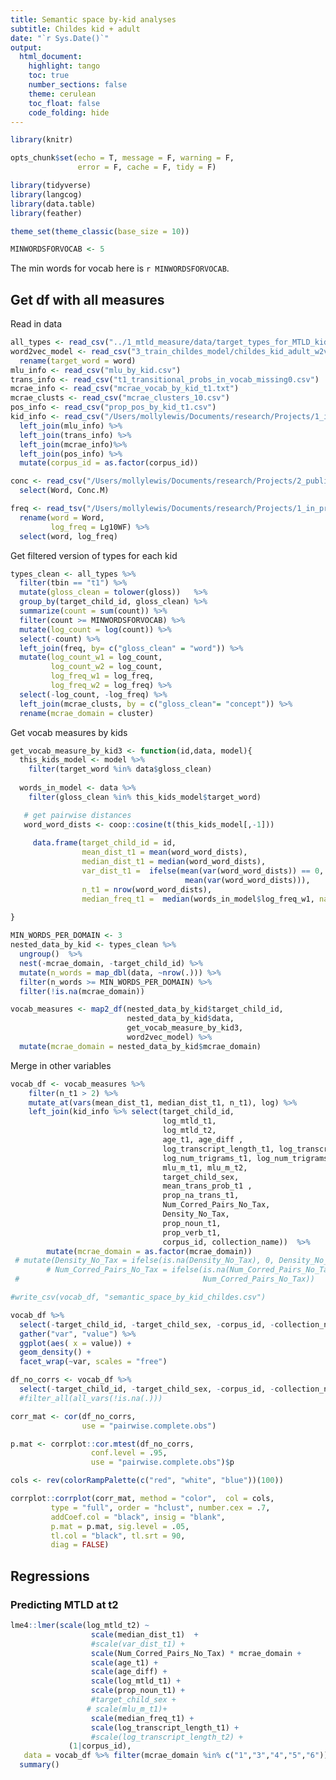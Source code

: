 ```yaml
---
title: Semantic space by-kid analyses
subtitle: Childes kid + adult
date: "`r Sys.Date()`"
output:
  html_document:
    highlight: tango
    toc: true
    number_sections: false
    theme: cerulean
    toc_float: false
    code_folding: hide
---
```


```r
library(knitr)

opts_chunk$set(echo = T, message = F, warning = F, 
               error = F, cache = F, tidy = F)

library(tidyverse)
library(langcog)
library(data.table)
library(feather)

theme_set(theme_classic(base_size = 10))
```


```r
MINWORDSFORVOCAB <- 5
```

The min words for vocab here is `r MINWORDSFORVOCAB`.

## Get df with all measures
Read in data
```r
all_types <- read_csv("../1_mtld_measure/data/target_types_for_MTLD_kids_600_900.csv") 
word2vec_model <- read_csv("3_train_childes_model/childes_kid_adult_w2v.txt") %>%
  rename(target_word = word)
mlu_info <- read_csv("mlu_by_kid.csv")
trans_info <- read_csv("t1_transitional_probs_in_vocab_missing0.csv")
mcrae_info <- read_csv("mcrae_vocab_by_kid_t1.txt")
mcrae_clusts <- read_csv("mcrae_clusters_10.csv")
pos_info <- read_csv("prop_pos_by_kid_t1.csv")
kid_info <- read_csv("/Users/mollylewis/Documents/research/Projects/1_in_progress/VOCAB_SEEDS/analyses/4_semantic_density/semantic_density_df.csv") %>%
  left_join(mlu_info) %>%
  left_join(trans_info) %>%
  left_join(mcrae_info)%>%
  left_join(pos_info) %>%
  mutate(corpus_id = as.factor(corpus_id))

conc <- read_csv("/Users/mollylewis/Documents/research/Projects/2_published/ref_complex/corpus/brysbaert_database/brysbaert_corpus.csv") %>%
  select(Word, Conc.M)

freq <- read_tsv("/Users/mollylewis/Documents/research/Projects/1_in_progress/VOCAB_SEEDS/analyses/1_mtld_measure/data/control_variables/SUBTLEXus_corpus.txt") %>%
  rename(word = Word,
         log_freq = Lg10WF) %>%
  select(word, log_freq)
```

Get filtered version of types for each kid
```r

types_clean <- all_types %>%
  filter(tbin == "t1") %>%
  mutate(gloss_clean = tolower(gloss))   %>%
  group_by(target_child_id, gloss_clean) %>%
  summarize(count = sum(count)) %>%
  filter(count >= MINWORDSFORVOCAB) %>%
  mutate(log_count = log(count)) %>%
  select(-count) %>%
  left_join(freq, by= c("gloss_clean" = "word")) %>%
  mutate(log_count_w1 = log_count,
         log_count_w2 = log_count,
         log_freq_w1 = log_freq, 
         log_freq_w2 = log_freq) %>%
  select(-log_count, -log_freq) %>%
  left_join(mcrae_clusts, by = c("gloss_clean"= "concept")) %>%
  rename(mcrae_domain = cluster)
```
 
Get vocab measures by kids
```r
get_vocab_measure_by_kid3 <- function(id,data, model){
  this_kids_model <- model %>%
    filter(target_word %in% data$gloss_clean)
  
  words_in_model <- data %>%
    filter(gloss_clean %in% this_kids_model$target_word)

   # get pairwise distances
   word_word_dists <- coop::cosine(t(this_kids_model[,-1])) 
   
     data.frame(target_child_id = id,
                mean_dist_t1 = mean(word_word_dists),
                median_dist_t1 = median(word_word_dists),
                var_dist_t1 =  ifelse(mean(var(word_word_dists)) == 0, NA,
                                       mean(var(word_word_dists))),
                n_t1 = nrow(word_word_dists),
                median_freq_t1 =  median(words_in_model$log_freq_w1, na.rm = T)) 
    
}

MIN_WORDS_PER_DOMAIN <- 3
nested_data_by_kid <- types_clean %>% 
  ungroup()  %>%
  nest(-mcrae_domain, -target_child_id) %>%
  mutate(n_words = map_dbl(data, ~nrow(.))) %>%
  filter(n_words >= MIN_WORDS_PER_DOMAIN) %>%
  filter(!is.na(mcrae_domain))

vocab_measures <- map2_df(nested_data_by_kid$target_child_id, 
                          nested_data_by_kid$data, 
                          get_vocab_measure_by_kid3, 
                          word2vec_model) %>%
  mutate(mcrae_domain = nested_data_by_kid$mcrae_domain)
```

Merge in other variables
```r
vocab_df <- vocab_measures %>%
    filter(n_t1 > 2) %>%
    mutate_at(vars(mean_dist_t1, median_dist_t1, n_t1), log) %>%
    left_join(kid_info %>% select(target_child_id, 
                                  log_mtld_t1, 
                                  log_mtld_t2, 
                                  age_t1, age_diff , 
                                  log_transcript_length_t1, log_transcript_length_t2,  
                                  log_num_trigrams_t1, log_num_trigrams_t2,
                                  mlu_m_t1, mlu_m_t2, 
                                  target_child_sex, 
                                  mean_trans_prob_t1 , 
                                  prop_na_trans_t1,
                                  Num_Corred_Pairs_No_Tax, 
                                  Density_No_Tax,
                                  prop_noun_t1, 
                                  prop_verb_t1,
                                  corpus_id, collection_name))  %>%
        mutate(mcrae_domain = as.factor(mcrae_domain))
 # mutate(Density_No_Tax = ifelse(is.na(Density_No_Tax), 0, Density_No_Tax))
        # Num_Corred_Pairs_No_Tax = ifelse(is.na(Num_Corred_Pairs_No_Tax), 0,
 #                                         Num_Corred_Pairs_No_Tax))

#write_csv(vocab_df, "semantic_space_by_kid_childes.csv")
```

```r
vocab_df %>%
  select(-target_child_id, -target_child_sex, -corpus_id, -collection_name) %>%
  gather("var", "value") %>%
  ggplot(aes( x = value)) +
  geom_density() +
  facet_wrap(~var, scales = "free")
```


```r
df_no_corrs <- vocab_df %>%
  select(-target_child_id, -target_child_sex, -corpus_id, -collection_name) 
  #filter_all(all_vars(!is.na(.)))

corr_mat <- cor(df_no_corrs, 
                use = "pairwise.complete.obs")

p.mat <- corrplot::cor.mtest(df_no_corrs, 
                  conf.level = .95,  
                  use = "pairwise.complete.obs")$p

cols <- rev(colorRampPalette(c("red", "white", "blue"))(100))

corrplot::corrplot(corr_mat, method = "color",  col = cols,
         type = "full", order = "hclust", number.cex = .7,
         addCoef.col = "black", insig = "blank",
         p.mat = p.mat, sig.level = .05, 
         tl.col = "black", tl.srt = 90,
         diag = FALSE)
```

## Regressions
### Predicting MTLD at t2

```r
lme4::lmer(scale(log_mtld_t2) ~ 
                  scale(median_dist_t1)  + 
                  #scale(var_dist_t1) +
                  scale(Num_Corred_Pairs_No_Tax) * mcrae_domain +
                  scale(age_t1) + 
                  scale(age_diff) + 
                  scale(log_mtld_t1) +
                  scale(prop_noun_t1) +
                  #target_child_sex +                  
                 # scale(mlu_m_t1)+ 
                  scale(median_freq_t1) +
                  scale(log_transcript_length_t1) + 
                  #scale(log_transcript_length_t2) + 
             (1|corpus_id),
   data = vocab_df %>% filter(mcrae_domain %in% c("1","3","4","5","6"))) %>%
  summary()
```

